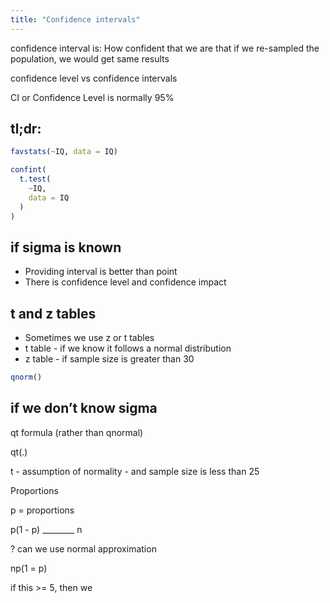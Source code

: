 ```yaml
---
title: "Confidence intervals"
---
```


confidence interval is:
How confident that we are that if we re-sampled the population, we would get same results

confidence level vs confidence intervals

CI or Confidence Level is normally 95%



## tl;dr:

```r
favstats(~IQ, data = IQ)

confint(
  t.test(
    ~IQ,
    data = IQ
  )
)
```
## if sigma is known

- Providing interval is better than point
- There is confidence level and confidence impact

## t and z tables
- Sometimes we use z or t tables
- t table - if we know it follows a normal distribution
- z table - if sample size is greater than 30

```r
qnorm()
```

## if we don't know sigma

qt formula (rather than qnormal)

qt(.)


t
- assumption of normality
- and sample size is less than 25



Proportions

p = proportions

p(1 - p)
________
   n

? can we use normal approximation   
   
np(1 = p)

if this >= 5, then we






```r


```


[Confidence Interval]: ./Confidence_Intervals.png
